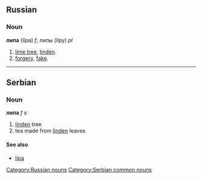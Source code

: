 == Russian ==
[[Category:Russian nouns]]
=== Noun ===
'''липа''' (lípa) ''f'', липы (lípy) ''pl''
# [[lime tree]], [[linden]].
# [[forgery]], [[fake]].


----

==Serbian==
===Noun===
'''липа''' ''f s''
#[[linden]] tree
#tea made from [[linden]] leaves
====See also====
*[[lipa]]
[[Category:Serbian common nouns]]